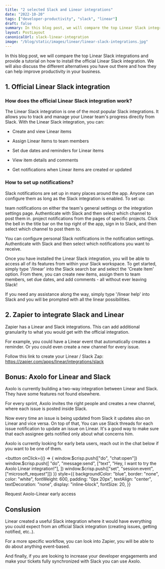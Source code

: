 ```yaml
---
title: "2 selected Slack and Linear integrations"
date: "2022-10-20"
tags: ["developer-productivity", "slack", "linear"]
draft: false
summary: In this blog post, we will compare the top Linear Slack integrations and provide a tutorial on how to install the official Linear Slack integration. We will also discuss the different alternatives you have out there and how they can help improve productivity in your business.
layout: PostLayout
canonicalUrl: slack-linear-integration
image: "/blog/static/images/linear/linear-slack-integrations.jpg"
---
```


In this blog post, we will compare the top Linear Slack integrations and provide a tutorial on how to install the official Linear Slack integration. We will also discuss the different alternatives you have out there and how they can help improve productivity in your business.

<TOCInline toc={props.toc} toHeading={2} asDisclosure />

## 1. Official Linear Slack integration

### How does the official Linear Slack integration work?

The Linear Slack integration is one of the most popular Slack integrations. It allows you to track and manage your Linear team's progress directly from Slack. With the Linear Slack integration, you can:

- Create and view Linear items

- Assign Linear items to team members

- Set due dates and reminders for Linear items

- View item details and comments

- Get notifications when Linear items are created or updated
  <ImageContainer
    alt="linear-official-slack-integration"
    src="/blog/static/images/linear/linear-official-slack-integration.jpeg"
    classNameDiv=""
    classNameImage=""
    width={679}
    height={424}
  />

### How to set up notifications?

Slack notifications are set up in many places around the app. Anyone can configure them as long as the Slack integration is enabled. To set up:

team notifications on either the team's general settings or the integration settings page. Authenticate with Slack and then select which channel to post them in.
project notifications from the pages of specific projects. Click the bell in the title bar on the top right of the app, sign in to Slack, and then select which channel to post them to.

You can configure personal Slack notifications in the notification settings. Authenticate with Slack and then select which notifications you want to receive.

Once you have installed the Linear Slack integration, you will be able to access all of its features from within your Slack workspace. To get started, simply type '/linear' into the Slack search bar and select the 'Create Item' option. From there, you can create new items, assign them to team members, set due dates, and add comments - all without ever leaving Slack!

If you need any assistance along the way, simply type '/linear help' into Slack and you will be prompted with all the linear possibilities.

## 2. Zapier to integrate Slack and Linear

Zapier has a Linear and Slack integrations. This can add additional granularity to what you would get with the official integration.

For example, you could have a Linear event that automatically creates a reminder. Or you could even create a new channel for every issue.

Follow this link to create your Linear / Slack Zap: https://zapier.com/apps/linear/integrations/slack

<div style={{ display: "flex", justifyContent: "center" }}>
  <ImageContainer
    alt="zapier-slack-linear-integration"
    src="/blog/static/images/linear/zapier-slack-linear-integration.jpg"
    classNameImage="contents"
    width={2224}
    height={1276}
  />
</div>

## Bonus: Axolo for Linear and Slack

Axolo is currently building a two-way integration between Linear and Slack. They have some features not found elsewhere.

For every sprint, Axolo invites the right people and creates a new channel, where each issue is posted inside Slack.

Now every time an issue is being updated from Slack it updates also on Linear and vice versa. On top of that, You can use Slack threads for each issue notification to update an issue on Linear. It's a good way to make sure that each assignee gets notified only about what concerns him.

Axolo is currently looking for early beta users, reach out in the chat below if you want to be one of them.

<button
  onClick={() => {
    window.$crisp.push(["do", "chat:open"])
    window.$crisp.push([
      "do",
      "message:send",
      ["text", "Hey, I want to try the Axolo Linear integration!"],
    ])
    window.$crisp.push(["set", "session:event", ["microsoft_request"]])
  }}
  style={{
    backgroundColor: "blue",
    border: "none",
    color: "white",
    fontWeight: 600,
    padding: "0px 20px",
    textAlign: "center",
    textDecoration: "none",
    display: "inline-block",
    fontSize: 20,
  }}
>
  Request Axolo-Linear early access
</button>

## Conslusion

Linear created a useful Slack integration where it would have everything you could expect from an official Slack integration (creating issues, getting notified, etc..).

For a more specific workflow, you can look into Zapier, you will be able to do about anything event-based.

And finally, if you are looking to increase your developer engagements and make your tickets fully synchronized with Slack you can use Axolo.
